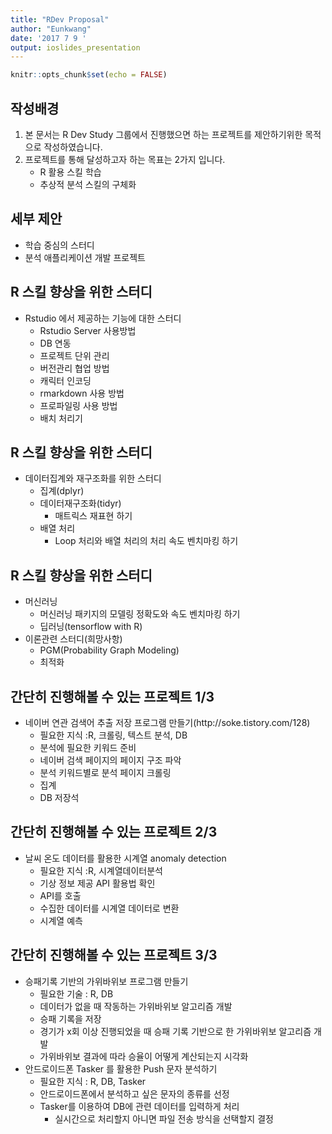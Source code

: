 ```yaml
---
title: "RDev Proposal"
author: "Eunkwang"
date: '2017 7 9 '
output: ioslides_presentation
---
```


```r
knitr::opts_chunk$set(echo = FALSE)
```

## 작성배경

1. 본 문서는 R Dev Study 그룹에서 진행했으면 하는 프로젝트를 제안하기위한 목적으로 작성하였습니다.
2. 프로젝트를 통해 달성하고자 하는 목표는 2가지 입니다.
    - R 활용 스킬 학습
    - 추상적 분석 스킬의 구체화

## 세부 제안

* 학습 중심의 스터디
* 분석 애플리케이션 개발 프로젝트

## R 스킬 향상을 위한 스터디

* Rstudio 에서 제공하는 기능에 대한 스터디
    - Rstudio Server 사용방법
    - DB 연동
    - 프로젝트 단위 관리
    - 버전관리 협업 방법
    - 캐릭터 인코딩
    - rmarkdown 사용 방법
    - 프로파일링 사용 방법
    - 배치 처리기

## R 스킬 향상을 위한 스터디

* 데이터집계와 재구조화를 위한 스터디
    - 집계(dplyr)
    - 데이터재구조화(tidyr)
        + 매트릭스 재표현 하기
    - 배열 처리
        + Loop 처리와 배열 처리의 처리 속도 벤치마킹 하기

## R 스킬 향상을 위한 스터디

* 머신러닝
    - 머신러닝 패키지의 모델링 정확도와 속도 벤치마킹 하기
    - 딥러닝(tensorflow with R)
* 이론관련 스터디(희망사항)
    - PGM(Probability Graph Modeling)
    - 최적화

## 간단히 진행해볼 수 있는 프로젝트 1/3

* 네이버 연관 검색어 추출 저장 프로그램 만들기(http://soke.tistory.com/128)
    - 필요한 지식 :R, 크롤링, 텍스트 분석, DB
    - 분석에 필요한 키워드 준비
    - 네이버 검색 페이지의 페이지 구조 파악
    - 분석 키워드별로 분석 페이지 크롤링
    - 집계
    - DB 저장석

## 간단히 진행해볼 수 있는 프로젝트 2/3

* 날씨 온도 데이터를 활용한 시계열 anomaly detection
    - 필요한 지식 :R, 시계열데이터분석
    - 기상 정보 제공 API 활용법 확인
    - API를 호출
    - 수집한 데이터를 시계열 데이터로 변환
    - 시계열 예측
        
## 간단히 진행해볼 수 있는 프로젝트 3/3

* 승패기록 기반의 가위바위보 프로그램 만들기
    - 필요한 기술 : R, DB
    - 데이터가 없을 때 작동하는 가위바위보 알고리즘 개발
    - 승패 기록을 저장
    - 경기가 x회 이상 진행되었을 때 승패 기록 기반으로 한 가위바위보 알고리즘 개발
    - 가위바위보 결과에 따라 승율이 어떻게 계산되는지 시각화
    
* 안드로이드폰 Tasker 를 활용한 Push 문자 분석하기
    - 필요한 지식 : R, DB, Tasker
    - 안드로이드폰에서 분석하고 싶은 문자의 종류를 선정
    - Tasker를 이용하여 DB에 관련 데이터를 입력하게 처리
        - 실시간으로 처리할지 아니면 파일 전송 방식을 선택할지 결정
